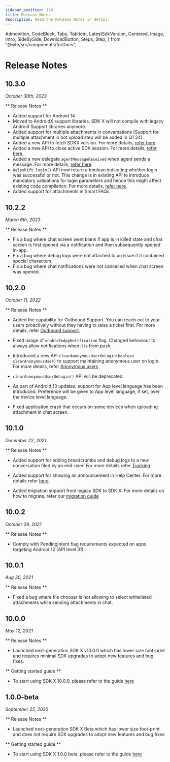 ```yaml
---
sidebar_position: 110
title: Release Notes
description: Read the Release Notes in detail.
---
```


  Admonition,
  CodeBlock,
  Tabs,
  TabItem,
  LatestSdkVersion,
  Centered,
  Image,
  Intro,
  SideBySide,
  DownloadButton,
  Steps,
  Step,
} from "@site/src/components/forDocs";

# Release Notes

<LatestSdkVersion>

## 10.3.0

_October 30th, 2023_

** Release Notes **

- Added support for Android 14
- Moved to AndroidX support libraries. SDK X will not compile with legacy Android Support libraries anymore.
- Added support for multiple attachments in conversations (Support for multiple attachment in bot upload step will be added in Q1`24)
- Added a new API to fetch SDKX version. For more details, [refer here](/sdkx_android/support-tools#get-sdk-version).
- Added a new API to close active SDK session. For more details, [refer here](/sdkx_android/support-tools#close-session).
- Added a new delegate `agentMessageReceived` when agent sends a message. For more details, [refer here](/sdkx_android/delegates#agent-message-received).
- `Helpshift.login()` API now return a boolean indicating whether login was successful or not. This change is in existing API to introduce mandatory validations for login parameters and hence this might affect existing code compilation. For more details, [refer here](/sdkx_android/users#logging-in-users).
- Added support for attachments in Smart FAQs.


## 10.2.2

_March 6th, 2023_

** Release Notes **

- Fix a bug where chat screen went blank if app is in killed state and chat screen is first opened via a notification and then subsequently opened in-app.
- Fix a bug where debug logs were not attached to an issue if it contained special characters.
- Fix a bug where chat notifications were not cancelled when chat screen was opened.

## 10.2.0

_October 11, 2022_

</LatestSdkVersion>

** Release Notes **

- Added the capability for Outbound Support. You can reach out to your users proactively without they having to raise a ticket first. For more details, refer [Outbound support](/sdkx_android/outbound-support).

- Fixed usage of `enableInAppNotification` flag. Changed behaviour to always allow notifications when it is from push.

- Introduced a new API `clearAnonymousUserOnLogin(boolean clearAnonymousUser)` to support maintaining anonymous user on login. For more details, refer [Anonymous users](/sdkx_android/users#anonymous-users)

- `clearAnonymousUserOnLogin()` API will be deprecated.

- As part of Android 13 updates, support for App level language has been introduced. Preference will be given to App level language, if set, over the device level language.

- Fixed application crash that occurs on some devices when uploading attachment in chat screen.

## 10.1.0

_December 22, 2021_

** Release Notes **

- Added support for adding breadcrumbs and debug logs to a new conversation filed by an end-user. For more details refer [Tracking](/sdkx_android/tracking).

- Added support for showing an announcement in Help Center. For more details refer [here](https://support.helpshift.com/hc/en/13-helpshift-technical-support/faq/643-help-center-procedures-prepare-an-announcement/).

- Added migration support from legacy SDK to SDK X. For more details on how to migrate, refer our [migration guide](/sdkx_android/migration-guide)

## 10.0.2

_October 29, 2021_

** Release Notes **

- Comply with PendingIntent flag requirements expected on apps targeting Android 12 (API level 31).

## 10.0.1

_Aug 30, 2021_

** Release Notes **

- Fixed a bug where file chooser is not allowing to select whitelisted attachments while sending attachments in chat.

## 10.0.0

_May 12, 2021_

** Release Notes **

- Launched next-generation SDK X v10.0.0 which has lower size foot-print and requires minimal SDK upgrades to adopt new features and bug fixes.

** Getting started guide **

- To start using SDK X 10.0.0, please refer to the guide [here](/sdkx_android/getting-started)

## 1.0.0-beta

_September 25, 2020_

** Release Notes **

- Launched next-generation SDK X Beta which has lower size foot-print and does not require SDK upgrades to adopt new features and bug fixes

** Getting started guide **

- To start using SDK X 1.0.0 beta, please refer to the guide [here](/sdkx_android/getting-started)
